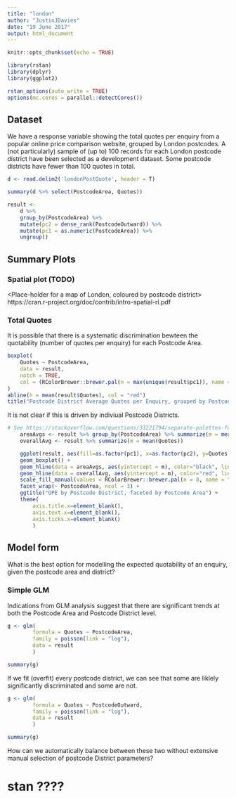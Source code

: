 ```yaml
---
title: "london"
author: "JustinJDavies"
date: "19 June 2017"
output: html_document
---
```


```r
knitr::opts_chunk$set(echo = TRUE)

library(rstan)
library(dplyr)
library(ggplot2)

rstan_options(auto_write = TRUE)
options(mc.cores = parallel::detectCores())

```

## Dataset

We have a response variable showing the total quotes per enquiry from a popular online price comparison website, grouped by London postcodes. A (not particularly) sample of (up to) 100 records for each London postcode district have been selected as a development dataset. Some postcode districts have fewer than 100 quotes in total.

```r
d <- read.delim2('londonPostQuote', header = T)

summary(d %>% select(PostcodeArea, Quotes))

result <-   
    d %>% 
    group_by(PostcodeArea) %>% 
    mutate(pc2 = dense_rank(PostcodeOutward)) %>%
    mutate(pc1 = as.numeric(PostcodeArea)) %>% 
    ungroup() 

```

## Summary Plots

### Spatial plot (TODO)

<Place-holder for a map of London, coloured by postcode district>
https://cran.r-project.org/doc/contrib/intro-spatial-rl.pdf

### Total Quotes

It is possible that there is a systematic discrimination bewteen the quotability (number of quotes per enquiry) for each Postcode Area.

```r
boxplot(
    Quotes ~ PostcodeArea,
    data = result,
    notch = TRUE,
    col = (RColorBrewer::brewer.pal(n = max(unique(result$pc1)), name = "Set3"))
)
abline(h = mean(result$Quotes), col = "red")
title("Postcode District Average Quotes per Enquiry, grouped by Postcode Area")
```

It is not clear if this is driven by indiviual Postcode Districts.

```r

# See https://stackoverflow.com/questions/33221794/separate-palettes-for-facets-in-ggplot-facet-grid for charting tips & tricks
    areaAvgs <- result %>% group_by(PostcodeArea) %>% summarize(m = mean(Quotes))
    overallAvg <- result %>% summarize(m = mean(Quotes))

    ggplot(result, aes(fill=as.factor(pc1), x=as.factor(pc2), y=Quotes, group=pc2)) + 
    geom_boxplot() +
    geom_hline(data = areaAvgs, aes(yintercept = m), color="black", linetype="solid") +
    geom_hline(data = overallAvg, aes(yintercept = m), color="red", linetype="dashed") +
    scale_fill_manual(values = RColorBrewer::brewer.pal(n = 8, name = "Set3"), guide="none") +
    facet_wrap(~ PostcodeArea, ncol = 3) +
    ggtitle("QPE by Postcode District, faceted by Postcode Area") +
    theme(
        axis.title.x=element_blank(),
        axis.text.x=element_blank(),
        axis.ticks.x=element_blank()
        )

```

## Model form

What is the best option for modelling the expected quotability of an enquiry, given the postcode area and district?

### Simple GLM

Indications from GLM analysis suggest that there are significant trends at both the Postcode Area and Postcode District level.

```r
g <- glm(
        formula = Quotes ~ PostcodeArea, 
        family = poisson(link = "log"),
        data = result
        )

summary(g)

```

If we fit (overfit) every postcode district, we can see that some are liklely significantly discriminated and some are not.

```r
g <- glm(
        formula = Quotes ~ PostcodeOutward, 
        family = poisson(link = "log"),
        data = result
        )

summary(g)

```

How can we automatically balance between these two without extensive manual selection of postcode District parameters?

# stan ????

